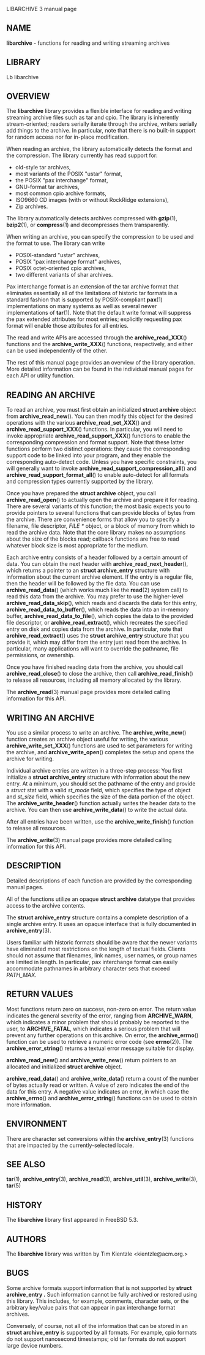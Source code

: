 LIBARCHIVE 3 manual page
== NAME ==
'''libarchive'''
- functions for reading and writing streaming archives
== LIBRARY ==
Lb libarchive
== OVERVIEW ==
The
'''libarchive'''
library provides a flexible interface for reading and writing
streaming archive files such as tar and cpio.
The library is inherently stream-oriented; readers serially iterate through
the archive, writers serially add things to the archive.
In particular, note that there is no built-in support for
random access nor for in-place modification.

When reading an archive, the library automatically detects the
format and the compression.
The library currently has read support for:
<ul>
<li>
old-style tar archives,
</li><li>
most variants of the POSIX
"ustar"
format,
</li><li>
the POSIX
"pax interchange"
format,
</li><li>
GNU-format tar archives,
</li><li>
most common cpio archive formats,
</li><li>
ISO9660 CD images (with or without RockRidge extensions),
</li><li>
Zip archives.
</li></ul>
The library automatically detects archives compressed with
'''gzip'''(1),
'''bzip2'''(1),
or
'''compress'''(1)
and decompresses them transparently.

When writing an archive, you can specify the compression
to be used and the format to use.
The library can write
<ul>
<li>
POSIX-standard
"ustar"
archives,
</li><li>
POSIX
"pax interchange format"
archives,
</li><li>
POSIX octet-oriented cpio archives,
</li><li>
two different variants of shar archives.
</li></ul>
Pax interchange format is an extension of the tar archive format that
eliminates essentially all of the limitations of historic tar formats
in a standard fashion that is supported
by POSIX-compliant
'''pax'''(1)
implementations on many systems as well as several newer implementations of
'''tar'''(1).
Note that the default write format will suppress the pax extended
attributes for most entries; explicitly requesting pax format will
enable those attributes for all entries.

The read and write APIs are accessed through the
'''archive_read_XXX'''()
functions and the
'''archive_write_XXX'''()
functions, respectively, and either can be used independently
of the other.

The rest of this manual page provides an overview of the library
operation.
More detailed information can be found in the individual manual
pages for each API or utility function.
== READING AN ARCHIVE ==
To read an archive, you must first obtain an initialized
'''struct archive'''
object from
'''archive_read_new'''().
You can then modify this object for the desired operations with the
various
'''archive_read_set_XXX'''()
and
'''archive_read_support_XXX'''()
functions.
In particular, you will need to invoke appropriate
'''archive_read_support_XXX'''()
functions to enable the corresponding compression and format
support.
Note that these latter functions perform two distinct operations:
they cause the corresponding support code to be linked into your
program, and they enable the corresponding auto-detect code.
Unless you have specific constraints, you will generally want
to invoke
'''archive_read_support_compression_all'''()
and
'''archive_read_support_format_all'''()
to enable auto-detect for all formats and compression types
currently supported by the library.

Once you have prepared the
'''struct archive'''
object, you call
'''archive_read_open'''()
to actually open the archive and prepare it for reading.
There are several variants of this function;
the most basic expects you to provide pointers to several
functions that can provide blocks of bytes from the archive.
There are convenience forms that allow you to
specify a filename, file descriptor,
''FILE *''
object, or a block of memory from which to read the archive data.
Note that the core library makes no assumptions about the
size of the blocks read;
callback functions are free to read whatever block size is
most appropriate for the medium.

Each archive entry consists of a header followed by a certain
amount of data.
You can obtain the next header with
'''archive_read_next_header'''(),
which returns a pointer to an
'''struct archive_entry'''
structure with information about the current archive element.
If the entry is a regular file, then the header will be followed
by the file data.
You can use
'''archive_read_data'''()
(which works much like the
'''read'''(2)
system call)
to read this data from the archive.
You may prefer to use the higher-level
'''archive_read_data_skip'''(),
which reads and discards the data for this entry,
'''archive_read_data_to_buffer'''(),
which reads the data into an in-memory buffer,
'''archive_read_data_to_file'''(),
which copies the data to the provided file descriptor, or
'''archive_read_extract'''(),
which recreates the specified entry on disk and copies data
from the archive.
In particular, note that
'''archive_read_extract'''()
uses the
'''struct archive_entry'''
structure that you provide it, which may differ from the
entry just read from the archive.
In particular, many applications will want to override the
pathname, file permissions, or ownership.

Once you have finished reading data from the archive, you
should call
'''archive_read_close'''()
to close the archive, then call
'''archive_read_finish'''()
to release all resources, including all memory allocated by the library.

The
'''archive_read'''(3)
manual page provides more detailed calling information for this API.
== WRITING AN ARCHIVE ==
You use a similar process to write an archive.
The
'''archive_write_new'''()
function creates an archive object useful for writing,
the various
'''archive_write_set_XXX'''()
functions are used to set parameters for writing the archive, and
'''archive_write_open'''()
completes the setup and opens the archive for writing.

Individual archive entries are written in a three-step
process:
You first initialize a
'''struct archive_entry'''
structure with information about the new entry.
At a minimum, you should set the pathname of the
entry and provide a
''struct'' stat
with a valid
''st_mode''
field, which specifies the type of object and
''st_size''
field, which specifies the size of the data portion of the object.
The
'''archive_write_header'''()
function actually writes the header data to the archive.
You can then use
'''archive_write_data'''()
to write the actual data.

After all entries have been written, use the
'''archive_write_finish'''()
function to release all resources.

The
'''archive_write'''(3)
manual page provides more detailed calling information for this API.
== DESCRIPTION ==
Detailed descriptions of each function are provided by the
corresponding manual pages.

All of the functions utilize an opaque
'''struct archive'''
datatype that provides access to the archive contents.

The
'''struct archive_entry'''
structure contains a complete description of a single archive
entry.
It uses an opaque interface that is fully documented in
'''archive_entry'''(3).

Users familiar with historic formats should be aware that the newer
variants have eliminated most restrictions on the length of textual fields.
Clients should not assume that filenames, link names, user names, or
group names are limited in length.
In particular, pax interchange format can easily accommodate pathnames
in arbitrary character sets that exceed
''PATH_MAX''.
== RETURN VALUES ==
Most functions return zero on success, non-zero on error.
The return value indicates the general severity of the error, ranging
from
'''ARCHIVE_WARN''',
which indicates a minor problem that should probably be reported
to the user, to
'''ARCHIVE_FATAL''',
which indicates a serious problem that will prevent any further
operations on this archive.
On error, the
'''archive_errno'''()
function can be used to retrieve a numeric error code (see
'''errno'''(2)).
The
'''archive_error_string'''()
returns a textual error message suitable for display.

'''archive_read_new'''()
and
'''archive_write_new'''()
return pointers to an allocated and initialized
'''struct archive'''
object.

'''archive_read_data'''()
and
'''archive_write_data'''()
return a count of the number of bytes actually read or written.
A value of zero indicates the end of the data for this entry.
A negative value indicates an error, in which case the
'''archive_errno'''()
and
'''archive_error_string'''()
functions can be used to obtain more information.
== ENVIRONMENT ==
There are character set conversions within the
'''archive_entry'''(3)
functions that are impacted by the currently-selected locale.
== SEE ALSO ==
'''tar'''(1),
'''archive_entry'''(3),
'''archive_read'''(3),
'''archive_util'''(3),
'''archive_write'''(3),
'''tar'''(5)
== HISTORY ==
The
'''libarchive'''
library first appeared in
FreeBSD 5.3.
== AUTHORS ==
The
'''libarchive'''
library was written by
Tim Kientzle  <kientzle@acm.org.>
== BUGS ==
Some archive formats support information that is not supported by
'''struct archive_entry .'''
Such information cannot be fully archived or restored using this library.
This includes, for example, comments, character sets,
or the arbitrary key/value pairs that can appear in
pax interchange format archives.

Conversely, of course, not all of the information that can be
stored in an
'''struct archive_entry'''
is supported by all formats.
For example, cpio formats do not support nanosecond timestamps;
old tar formats do not support large device numbers.
